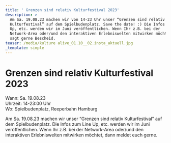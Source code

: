 ```yaml
---
title: ' Grenzen sind relativ Kulturfestival 2023'
description: >
  Am Sa. 19.08.23 machen wir von 14-23 Uhr unser “Grenzen sind relativ
  Kulturfestival” auf dem Spielbudenplatz. Save the date! :) Die Infos zum Line
  Up, etc. werden wir im Juni veröffentlichen. Wenn Ihr z.B. bei der
  Network-Area oder/und den interaktiven Erlebniswelten mitwirken möchtet, dann
  sagt gerne Bescheid.
teaser: /media/kulture alive_01.10__02.insta_aktuell.jpg
_template: simple
---
```


# Grenzen sind relativ Kulturfestival 2023

Wann: Sa. 19.08.23\
Uhrzeit: 14-23:00 Uhr\
Wo: Spielbudenplatz, Reeperbahn Hamburg

Am Sa. 19.08.23 machen wir unser “Grenzen sind relativ Kulturfestival” auf dem Spielbudenplatz. Die Infos zum Line Up, etc. werden wir im Juni veröffentlichen. Wenn Ihr z.B. bei der Network-Area oder/und den interaktiven Erlebniswelten mitwirken möchtet, dann meldet euch gerne.
